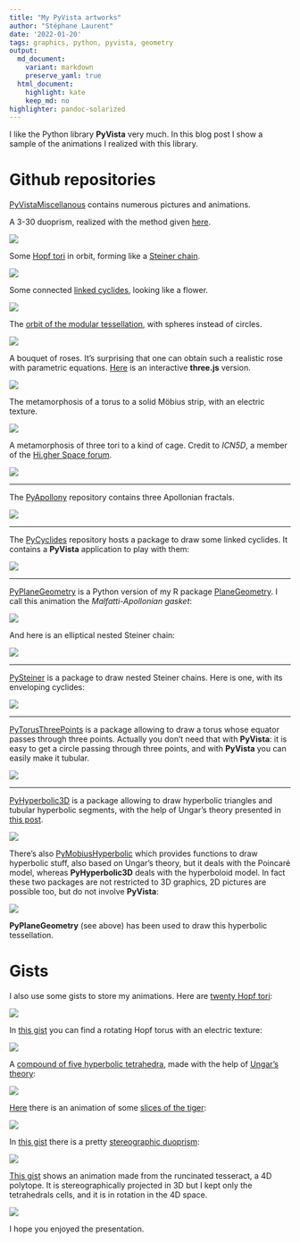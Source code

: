 ```yaml
---
title: "My PyVista artworks"
author: "Stéphane Laurent"
date: '2022-01-20'
tags: graphics, python, pyvista, geometry
output:
  md_document:
    variant: markdown
    preserve_yaml: true
  html_document:
    highlight: kate
    keep_md: no
highlighter: pandoc-solarized
---
```


I like the Python library **PyVista** very much. In this blog post I show a 
sample of the animations I realized with this library.

# Github repositories

[PyVistaMiscellanous](https://github.com/stla/PyVistaMiscellanous) contains 
numerous pictures and animations.

A 3-30 duoprism, realized with the method given 
[here](https://laustep.github.io/stlahblog/posts/Duoprism.html).

![](https://github.com/stla/PyVistaMiscellanous/raw/main/Duoprism_3-30.gif)

Some [Hopf tori](https://laustep.github.io/stlahblog/posts/HopfTorus2.html) 
in orbit, forming like a 
[Steiner chain](https://laustep.github.io/stlahblog/posts/SteinerChains.html).

![](https://github.com/stla/PyVistaMiscellanous/raw/main/HopfToriSteinerOrbit.gif)

Some connected 
[linked cyclides](https://laustep.github.io/stlahblog/posts/linkedCyclidesParametric.html), 
looking like a flower.

![](https://github.com/stla/PyVistaMiscellanous/raw/main/flower_cyclides.gif)

The [orbit of the modular tessellation](https://laustep.github.io/stlahblog/posts/ModularTessellationOrbit.html), 
with spheres instead of circles.

![](https://github.com/stla/PyVistaMiscellanous/raw/main/ModularTessellation.gif)

A bouquet of roses. It's surprising that one can obtain such a realistic rose 
with parametric equations. 
[Here](https://laustep.github.io/stlahblog/frames/threejs_RosesBouquet.html) 
is an interactive **three.js** version.

![](https://github.com/stla/PyVistaMiscellanous/raw/main/TwentyRoses.gif)

The metamorphosis of a torus to a solid Möbius strip, with an electric texture.

![](https://github.com/stla/PyVistaMiscellanous/raw/main/SolidMobiusStripElectric.gif)

A metamorphosis of three tori to a kind of cage. Credit to *ICN5D*, a member 
of the [Hi.gher Space forum](http://hi.gher.space/forum/).

![](https://github.com/stla/PyVistaMiscellanous/raw/main/ICN5D_cage.gif)

___

The [PyApollony](https://github.com/stla/PyApollony) repository contains three 
Apollonian fractals.

![](https://github.com/stla/PyApollony/raw/main/examples/ApollonianFractal1.gif)

___

The [PyCyclides](https://github.com/stla/PyCyclides) repository hosts a package 
to draw some linked cyclides. It contains a **PyVista** application to play 
with them:

![](https://github.com/stla/PyCyclides/raw/main/examples/example5.gif)

___

[PyPlaneGeometry](https://github.com/stla/PyPlaneGeometry) is a Python version 
of my R package 
[PlaneGeometry](https://cran.r-project.org/web//packages/PlaneGeometry/vignettes/examples.html). 
I call this animation the *Malfatti-Apollonian gasket*:

![](https://github.com/stla/PyPlaneGeometry/raw/main/planegeometry/examples/MalfattiApollonian.gif)

And here is an elliptical nested Steiner chain:

![](https://github.com/stla/PyPlaneGeometry/raw/main/planegeometry/examples/EllipticalNestedSteinerChains3D_3.gif)

___

[PySteiner](https://github.com/stla/PySteiner) is a package to draw nested 
Steiner chains. Here is one, with its enveloping cyclides:

![](https://github.com/stla/PySteiner/raw/main/examples/Steiner_3-3-5.gif)

___

[PyTorusThreePoints](https://github.com/stla/PyTorusThreePoints) is a package 
allowing to draw a torus whose equator passes through three points. Actually 
you don't need that with **PyVista**: it is easy to get a circle passing 
through three points, and with **PyVista** you can easily make it tubular.

![](https://github.com/stla/PyTorusThreePoints/raw/main/examples/VillarceauCircles.gif)

___

[PyHyperbolic3D](https://github.com/stla/PyHyperbolic3D) is a package 
allowing to draw hyperbolic triangles and tubular hyperbolic segments, with 
the help of Ungar's theory presented in 
[this post](https://laustep.github.io/stlahblog/posts/hyperbolicPolyhedra.html).

![](https://github.com/stla/PyHyperbolic3D/raw/main/examples/icosahedron_colored.gif)

There's also [PyMobiusHyperbolic](https://github.com/stla/PyMobiusHyperbolic) 
which provides functions to draw hyperbolic stuff, also based on Ungar's 
theory, but it deals with the Poincaré model, whereas **PyHyperbolic3D** deals 
with the hyperboloid model. In fact these two packages are not restricted to 
3D graphics, 2D pictures are possible too, but do not involve **PyVista**:

![](https://github.com/stla/PyMobiusHyperbolic/raw/main/examples/tesselation_3-7.png)

**PyPlaneGeometry** (see above) has been used to draw this hyperbolic 
tessellation.


# Gists

I also use some gists to store my animations. Here are 
[twenty Hopf tori](https://gist.github.com/stla/7fc562f3eb1704491aff69132b7221dd):

![](https://gist.github.com/stla/7fc562f3eb1704491aff69132b7221dd/raw/a99b90810b40ff31767f0e7bdf2538e015aabad8/TwentyHopfTori.gif)

In [this gist](https://gist.github.com/stla/189dbed406a023189e85a328603707c8) 
you can find a rotating Hopf torus with an electric texture:

![](https://gist.github.com/stla/189dbed406a023189e85a328603707c8/raw/83a4d391e369ea6488e7a1b60e65a2c88d0a9de4/HopfTorusElectricOrbital.gif)

A [compound of five hyperbolic tetrahedra](https://gist.github.com/stla/7a3178906d512b7ff4e4318e41828dd8), 
made with the help of 
[Ungar's theory](https://laustep.github.io/stlahblog/posts/hyperbolicPolyhedra.html):

![](https://gist.github.com/stla/7a3178906d512b7ff4e4318e41828dd8/raw/47a709984a822260f4afa0d09514fadf065d48bb/CompoundFiveHyperbolicTetrahedra.gif)

[Here](https://gist.github.com/stla/b23b18c9b936fa90c9147a27f1266c1d) there is 
an animation of some 
[slices of the tiger](https://laustep.github.io/stlahblog/posts/slicedHypersurface.html):

![](https://gist.github.com/stla/b23b18c9b936fa90c9147a27f1266c1d/raw/2aae46cfa5bf30f1fd79b83e10012dbba39dbaf1/slicedTiger.gif)

In [this gist](https://gist.github.com/stla/f7f50025abbf6910f587fe176cc3fe00) 
there is a pretty 
[stereographic duoprism](https://laustep.github.io/stlahblog/posts/DuoprismStereo.html):

![](https://gist.github.com/stla/f7f50025abbf6910f587fe176cc3fe00/raw/102dd245b1e83ce877f0848e36c5a16f5b679d1e/StereoDuoprism_3-30.gif)

[This gist](https://gist.github.com/stla/83925fce019921ec12440ad05fdcd213) 
shows an animation made from the runcinated tesseract, a 4D polytope. It is 
stereographically projected in 3D but I kept only the tetrahedrals cells, and 
it is in rotation in the 4D space.

![](https://gist.github.com/stla/83925fce019921ec12440ad05fdcd213/raw/839458ffc08d4d07ff6c4775c405fa3683866738/RTT.gif)

I hope you enjoyed the presentation.